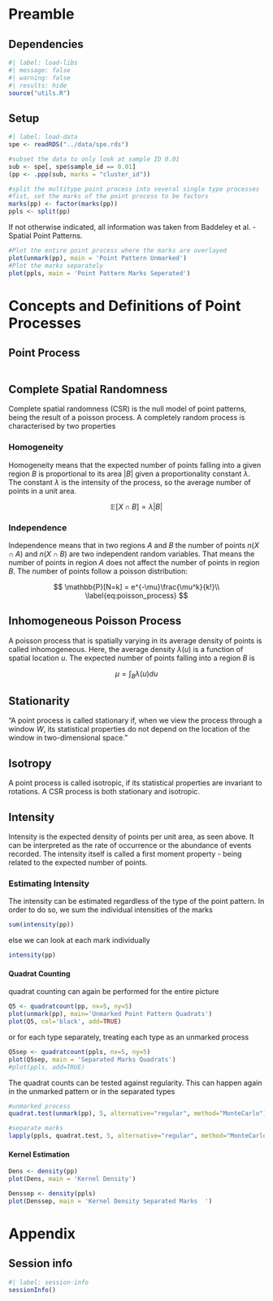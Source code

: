# Preamble

## Dependencies

```r
#| label: load-libs
#| message: false
#| warning: false
#| results: hide
source("utils.R")
```

## Setup

```r
#| label: load-data
spe <- readRDS("../data/spe.rds")

#subset the data to only look at sample ID 0.01
sub <- spe[, spe$sample_id == 0.01]
(pp <- .ppp(sub, marks = "cluster_id"))

#split the multitype point process into several single type processes
#fist, set the marks of the point process to be factors
marks(pp) <- factor(marks(pp))
ppls <- split(pp)
```

If not otherwise indicated, all information was taken from Baddeley et al. - Spatial Point Patterns.

```r
#Plot the entire point process where the marks are overlayed
plot(unmark(pp), main = 'Point Pattern Unmarked')
#Plot the marks separately 
plot(ppls, main = 'Point Pattern Marks Seperated')
```

# Concepts and Definitions of Point Processes

## Point Process

```r

```

## Complete Spatial Randomness

Complete spatial randomness (CSR) is the null model of point patterns, being the result of a poisson process. A completely random process is characterised by two properties

### Homogeneity

Homogeneity means that the expected number of points falling into a given region $B$ is proportional to its area $|B|$ given a proportionality constant $\lambda$. The constant $\lambda$ is the intensity of the process, so the average number of points in a unit area.

$$
\mathbb{E}[X\cap B] = \lambda |B|
\label{eq:expected_number_points}
$$

### Independence

Independence means that in two regions $A$ and $B$ the number of points $n(X\cap A)$ and $n(X\cap B)$ are two independent random variables. That means the number of points in region $A$ does not affect the number of points in region $B$. The number of points follow a poisson distribution:

$$
\mathbb{P}[N=k] = e^{-\mu}\frac{\mu^k}{k!}\\
\label{eq:poisson_process}
$$

## Inhomogeneous Poisson Process

A poisson process that is spatially varying in its average density of points is called inhomogeneous. Here, the average density $\lambda(u)$ is a function of spatial location $u$. The expected number of points falling into a region $B$ is 

$$
\mu = \int_{B} \lambda(u)du 
\label{eq:expected_number_inhomogeneous}
$$

## Stationarity

"A point process is called stationary if, when we view the process through a window $W$, its statistical properties do not depend on the location of the window in two-dimensional space."

## Isotropy

A point process is called isotropic, if its statistical properties are invariant to rotations. A CSR process is both stationary and isotropic.

## Intensity

Intensity is the expected density of points per unit area, as seen above. It can be interpreted as the rate of occurrence or the abundance of events recorded. The intensity itself is called a first moment property - being related to the expected number of points.

### Estimating Intensity

The intensity can be estimated regardless of the type of the point pattern. In order to do so, we sum the individual intensities of the marks

```r
sum(intensity(pp))
```

else we can look at each mark individually

```r
intensity(pp)
```
#### Quadrat Counting

quadrat counting can again be performed for the entire picture

```r
Q5 <- quadratcount(pp, nx=5, ny=5)
plot(unmark(pp), main='Unmarked Point Pattern Quadrats')
plot(Q5, col='black', add=TRUE)
```

or for each type separately, treating each type as an unmarked process

```r
Q5sep <- quadratcount(ppls, nx=5, ny=5)
plot(Q5sep, main = 'Separated Marks Quadrats')
#plot(ppls, add=TRUE)
```

The quadrat counts can be tested against regularity. This can happen again in the unmarked pattern or in the separated types

```r
#unmarked process
quadrat.test(unmark(pp), 5, alternative="regular", method="MonteCarlo")

#separate marks
lapply(ppls, quadrat.test, 5, alternative="regular", method="MonteCarlo")
```
#### Kernel Estimation

```r
Dens <- density(pp)
plot(Dens, main = 'Kernel Density')
```

```r
Denssep <- density(ppls)
plot(Denssep, main = 'Kernel Density Separated Marks  ')
```

# Appendix

## Session info

```r
#| label: session-info
sessionInfo()
```
